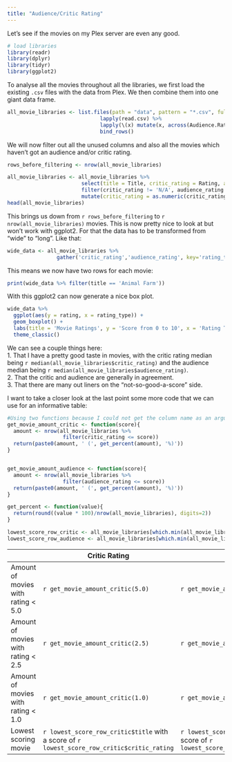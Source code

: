 ```yaml
---
title: "Audience/Critic Rating"
---
```

Let's see if the movies on my Plex server are even any good.

```r
# load libraries
library(readr)
library(dplyr)
library(tidyr)
library(ggplot2)
```

To analyse all the movies throughout all the libraries, we first load the existing `.csv` files with the data from Plex. We then combine them into one giant data frame.
```r
all_movie_libraries <- list.files(path = "data", pattern = "*.csv", full.names = TRUE) %>%
                              lapply(read.csv) %>%
                              lapply(\(x) mutate(x, across(Audience.Rating, as.double))) %>%
                              bind_rows()
```
We will now filter out all the unused columns and also all the movies which haven't got an audience and/or critic rating.
```r
rows_before_filtering <- nrow(all_movie_libraries)
```

```r
all_movie_libraries <- all_movie_libraries %>%
                        select(title = Title, critic_rating = Rating, audience_rating = Audience.Rating) %>%
                        filter(critic_rating != 'N/A', audience_rating != 'N/A') %>%
                        mutate(critic_rating = as.numeric(critic_rating), audience_rating = as.numeric(audience_rating))
head(all_movie_libraries)
```
This brings us down from `r rows_before_filtering` to `r nrow(all_movie_libraries)` movies. This is now pretty nice to look at but won't work with ggplot2.
For that the data has to be transformed from "wide" to "long". Like that:
```r
wide_data <- all_movie_libraries %>%
                gather('critic_rating','audience_rating', key='rating_type', value='rating')
```
This means we now have two rows for each movie:
```r
print(wide_data %>% filter(title == 'Animal Farm'))
```
With this ggplot2 can now generate a nice box plot.  
```r
wide_data %>%
  ggplot(aes(y = rating, x = rating_type)) +
  geom_boxplot() +
  labs(title = 'Movie Ratings', y = 'Score from 0 to 10', x = 'Rating Type') +
  theme_classic()
```  
  
We can see a couple things here:  
1. That I have a pretty good taste in movies, with the critic rating median being `r median(all_movie_libraries$critic_rating)` and the audience median being `r median(all_movie_libraries$audience_rating)`.  
2. That the critic and audience are generally in agreement.  
3. That there are many out liners on the "not-so-good-a-score" side.

I want to take a closer look at the last point some more code that we can use for an informative table:
```r
#Using two functions because I could not get the column name as an argument to work
get_movie_amount_critic <- function(score){
  amount <- nrow(all_movie_libraries %>%
                  filter(critic_rating <= score))
  return(paste0(amount, ' (', get_percent(amount), '%)'))
} 


get_movie_amount_audience <- function(score){
  amount <- nrow(all_movie_libraries %>%
                  filter(audience_rating <= score))
  return(paste0(amount, ' (', get_percent(amount), '%)'))
} 

get_percent <- function(value){
  return(round((value * 100)/nrow(all_movie_libraries), digits=2))
}

lowest_score_row_critic <- all_movie_libraries[which.min(all_movie_libraries$critic_rating),]
lowest_score_row_audience <- all_movie_libraries[which.min(all_movie_libraries$audience_rating),]
```  
|                                    | Critic Rating                                                                                | Audience Rating                                                                                   |
|------------------------------------|----------------------------------------------------------------------------------------------|---------------------------------------------------------------------------------------------------|
| Amount of movies with rating < 5.0 | `r get_movie_amount_critic(5.0)`                                                             | `r get_movie_amount_audience(5.0)`                                                                |
| Amount of movies with rating < 2.5 | `r get_movie_amount_critic(2.5)`                                                             | `r get_movie_amount_audience(2.5)`                                                                |
| Amount of movies with rating < 1.0 | `r get_movie_amount_critic(1.0)`                                                             | `r get_movie_amount_audience(1.0)`                                                                |
| Lowest scoring movie               | `r lowest_score_row_critic$title` with a score of `r lowest_score_row_critic$critic_rating`  | `r lowest_score_row_audience$title` with a score of `r lowest_score_row_audience$audience_rating` |

